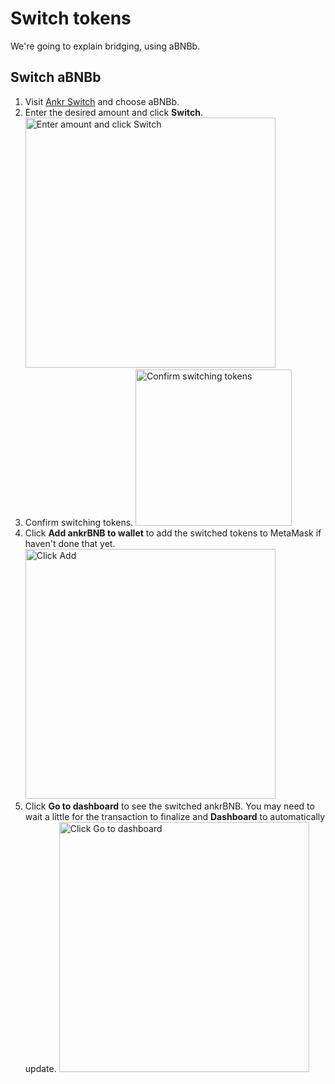 
# Switch tokens
We're going to explain bridging, using aBNBb.

## Switch aBNBb
1. Visit [Ankr Switch](https://www.ankr.com/staking/switch/) and choose aBNBb.
2. Enter the desired amount and click **Switch**.
   <img src="/docs/staking/switch/click-switch.jpg" alt="Enter amount and click Switch" className="responsive-pic" width="400" />
3. Confirm switching tokens.
   <img src="/docs/staking/switch/confirm-switching-tokens.jpg" alt="Confirm switching tokens" className="responsive-pic" width="250" />
4. Click **Add ankrBNB to wallet** to add the switched tokens to MetaMask if haven't done that yet.
   <img src="/docs/staking/switch/add-switched-tokens-to-wallet.jpg" alt="Click Add" className="responsive-pic" width="400" />
6. Click **Go to dashboard** to see the switched ankrBNB. You may need to wait a little for the transaction to finalize and **Dashboard** to automatically update.
   <img src="/docs/staking/switch/click-go-to-dashboard.jpg" alt="Click Go to dashboard" className="responsive-pic" width="400" />
